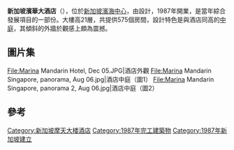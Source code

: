 {{Infobox hotel
| hotel_name         = Marina Mandarin Singapore<br>新加坡滨华大酒店
| logo               = 
| logo_width         = 
| image              =
| image_width        = 250px
| caption            = 
| location           = [[新加坡|新加坡]]
| address            = [[濱海中心|濱海中心]]
| chain              = 
| coordinates        = {{coord|1.2917|103.8568|region:SG_type:landmark|display=title,inline}}
| opening_date       = 1987年
| closing_date       = 
| developer          = [[新加坡置地|新加坡置地]]
| architect          = {{link-en|約翰波特曼建築設計事務所|John Portman}}<br>[[DP_Architects_Pte_Ltd|DP Architects Pte Ltd]]
| operator           = [[君華酒店及度假村|君華酒店及度假村]]
| cost               = 
| owner              = 
| number_of_rooms    = 575個
| number_of_suites   = 行政豪華套房
| number_of_restaurants= ''AquaMarine''<br>''Atrium Lounge & Senses Patisserie''<br>''Peach Blossoms''
| floor_area         = <!-- {{convert||sqft|abbr=on}} -->
| floors             = 地面21層（地庫1層）
| height             = <!-- {{convert||m|abbr=on}} -->
| parking            = 
| website            = [https://web.archive.org/web/20111122141008/http://www.meritushotels.com/en/hotelinformation/marina-mandarin-singapore/about 官方網頁]
| footnotes          = <ref>{{emporis|106412}}</ref>
}}
'''新加坡濱華大酒店'''（{{lang-en|'''Marina Mandarin Singapore'''}}），位於[[新加坡|新加坡]][[濱海中心|濱海中心]]，由{{link-en|約翰波特曼建築設計事務所|John Portman}}設計，1987年開業，是當年{{link-en|濱海廣場|Marina Dquare}}綜合發展項目的一部份。大樓高21層，共提供575個房間，設計特色是與酒店同高的[[中庭|中庭]]，其傾斜的外牆於觀感上頗為震撼。

==圖片集==
<gallery>
File:Marina Mandarin Hotel, Dec 05.JPG|酒店外觀
File:Marina Mandarin Singapore, panorama, Aug 06.jpg|酒店中庭（圖1）
File:Marina Mandarin Singapore, panorama 2, Aug 06.jpg|酒店中庭（圖2）
</gallery>

==參考==
{{reflist}}

[[Category:新加坡摩天大楼酒店|Category:新加坡摩天大楼酒店]]
[[Category:1987年完工建築物|Category:1987年完工建築物]]
[[Category:1987年新加坡建立|Category:1987年新加坡建立]]